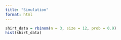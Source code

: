 ```yaml
---
title: "Simulation"
format: html
---
```


```r
shirt_data = rbinom(n = 3, size = 12, prob = 0.9)
hist(shirt_data)
```

